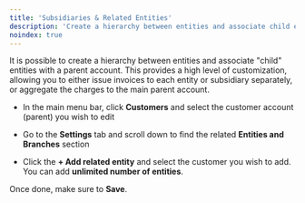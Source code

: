 ```yaml
---
title: 'Subsidiaries & Related Entities'
description: 'Create a hierarchy between entities and associate child entities'
noindex: true
---
```


It is possible to create a hierarchy between entities and associate "child" entities with a parent account. This provides a high level of customization, allowing you to either issue invoices to each entity or subsidiary separately, or aggregate the charges to the main parent account.

-  In the main menu bar, click **Customers** and select the customer account (parent) you wish to edit

- Go to the **Settings** tab and scroll down to find the related **Entities and Branches** section

- Click the **+ Add related entity** and select the customer you wish to add. You can add **unlimited number of entities**.

Once done, make sure to **Save**.